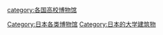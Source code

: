 [[category:各国高校博物馆|category:各国高校博物馆]]
[[Category:日本各类博物馆|Category:日本各类博物馆]]
[[Category:日本的大学建筑物|Category:日本的大学建筑物]]